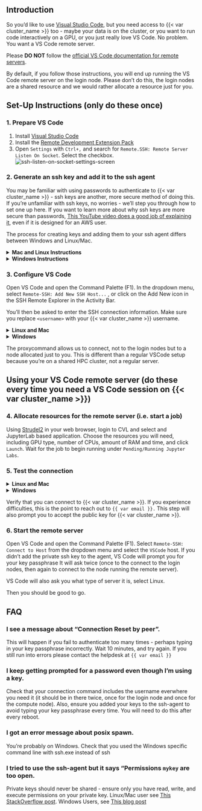 ## Introduction

So you'd like to use [Visual Studio Code](https://code.visualstudio.com/), but you need access to {{< var cluster_name >}} too - 
maybe your data is on the cluster, or you want to run code interactively on a GPU, or you just really love VS Code.
No problem. You want a VS Code remote server.

Please **DO NOT** follow the [official VS Code documentation for remote servers](https://code.visualstudio.com/docs/remote/ssh).

By default, if you follow those instructions, you will end up running the VS Code remote server on the login node. 
Please don't do this, the login nodes are a shared resource and we would rather allocate a resource just for you.

## Set-Up Instructions (only do these once)

### 1. Prepare VS Code
1. Install [Visual Studio Code](https://code.visualstudio.com/)
2. Install the [Remote Development Extension Pack](https://aka.ms/vscode-remote/download/extension)
3. Open `Settings` with `Ctrl+,` and search for `Remote.SSH: Remote Server Listen On Socket`. Select the checkbox.
    ![ssh-listen-on-socket-settings-screen](https://code.visualstudio.com/assets/docs/remote/ssh/ssh-listen-on-socket.png)

### 2. Generate an ssh key and add it to the ssh agent
You may be familiar with using passwords to authenticate to {{< var cluster_name >}} - ssh keys are another, more secure method of doing this. 
If you're unfamiliar with ssh keys, no worries - we'll step you through how to set one up here. 
If you want to learn more about why ssh keys are more secure than passwords, 
[This YouTube video does a good job of explaining it,](https://www.youtube.com/watch?v=dPAw4opzN9g)
even if it is designed for an AWS user.

The process for creating keys and adding them to your ssh agent differs between Windows and Linux/Mac. 

<details>
<summary><b>Mac and Linux Instructions</b></summary>
<br>

*Note: These instructions will refer to your local terminal, as well as the Strudel2 terminal. Pay attention!*

Firstly, we need to generate an ssh key-pair. Open a local terminal, and run the following command:

```
ssh-keygen -t ed25519
```

You will be asked where you would like to save the keys. Press enter to keep the default location.
You will also be asked to enter a passphrase. This will be used to encrypt the private key on your computer.
There will be a print out of your key's fingerprint and location on the screen.

You should now have a public and private key in your `~/.ssh` directory, which will be named 
`id_ed25519.pub` and `id_ed25519` respectively. Never share your private key with someone else.

Secondly, you will need to copy your public key into {{< var cluster_name >}}. To do this, run the following command:


```
cat ~/.ssh/id_ed25519.pub                                                                                                       
```

Copy the line of text printed on the screen.

Start a terminal session in [Strudel2](https://beta.desktop.cvl.org.au/login) by selecting `Terminal` from the
sidebar on the left-hand side of the screen, and then selecting `Run on Login Node`.
This will open a terminal on {{< var cluster_name >}} in a new tab. Ensure you have copied the public key from before, and run
the following command in the Strudel2 terminal:

```
echo <paste the line you just copied> >> .ssh/authorized_keys
``` 

This will add your public key to {{< var cluster_name >}} and allow you to authenticate using your new ssh-keys. Close the terminal tab and terminate 
the terminal session.

Finally, you will want to add your ssh keys to the ssh-agent. You will remember setting a passphrase earlier
for accessing your private key. When you add a private key to the ssh-agent, it will ask for your passphrase once,
and then remember it until the next time your computer reboots. This means you won't need to enter a passphrase 
everytime you log in to {{< var cluster_name >}} with your keys. 

To do this, open a local terminal and run:

```
ssh-add ~/.ssh/id_ed25519
```

</details>


<details>                                                                                                                              
<summary><b>Windows Instructions</b></summary>
<br>

#### Install and enable OpenSSH

Before we can generate keys on Windows, OpenSSH has to be installed and enabled. 

1. Check OpenSSH is installed.
- Navigate to `Setting > Apps > Apps & Features`
- Select `Optional Features`. 
- Check if `OpenSSH Client` is in the list. If it is, go to step 2. 
- If it isn't, select the `Add a feature` button at the top of the page, then select `OpenSSH Client`, and `Install`. This will install the
OpenSSH Client. 

2. Once installed, you will need to start the OpenSSH Client. 
- Use the Windows search bar to search for and open `Services`. 
- Scroll through the list to find `OpenSSH Authentication Agent` 
- Double click `OpenSSH Authentication Agent`. Change the Startup type to `Automatic` and select `OK`. 
- Double click on `OpenSSH Authentication Agent` again and select `Start`. 

The OpenSSH Agent will start automatically in future. Now we can create your ssh keys!

#### Create ssh keys and add them to the ssh-agent

*Note: These instructions will refer to your local PowerShell terminal, as well as the Strudel2 terminal. Pay attention!*

Firstly, we need to generate an ssh key-pair. Open a Powershell terminal, and run the following command:

```
ssh-keygen -t ed25519
```

You will be asked where you would like to save the keys. Press enter to keep the default location.
You will also be asked to enter a passphrase. This will be used to encrypt the private key on your computer.
There will be a print out of your key's fingerprint and location on the screen.

You should now have a public and private key in your `~/.ssh` directory, which will be named
`id_ed25519.pub` and `id_ed25519` respectively. Never share your private key with someone else.

Secondly, you will need to copy your public key into {{< var cluster_name >}}. To do this, run the following command:

```
cat ~/.ssh/id_ed25519.pub 
```                                       

Copy the line of text printed on the screen.

Start a terminal session in [Strudel2](https://beta.desktop.cvl.org.au/login) by selecting `Terminal` from the
sidebar on the left-hand side of the screen, and then selecting `Run on Login Node`.
This will open a terminal on {{< var cluster_name >}} in a new tab. Ensure you have copied the public key from before, and run
the following command in the Strudel2 terminal:

```
echo <paste the line you just copied> >> .ssh/authorized_keys
```

This will add your public key to {{< var cluster_name >}} and allow you to authenticate using your new ssh-keys.

Finally, you will want to add your ssh keys to the ssh agent. You will remember setting a passphrase earlier
for accessing your private key. When you add a private key to the ssh-agent, it will ask for your passphrase once,
and then remember it until the next time your computer reboots. This means you won't need to enter a passphrase 
everytime you log in to {{< var cluster_name >}} with your keys.

Copy paste the location of your private key, which would have been printed on the screen in your PowerShell terminal earlier. 
For example, `C:\Users\username/.ssh/id_ed25519`. Run the following in your PowerShell terminal to add the key to your ssh-agent:

```
ssh-add ~/.ssh/id_ed25519
```

</details>


### 3. Configure VS Code

Open VS Code and open the Command Palette (F1). In the dropdown menu, select `Remote-SSH: Add New SSH Host...`
, or click on the Add New icon in the SSH Remote Explorer in the Activity Bar.

You'll then be asked to enter the SSH connection information. Make sure you replace `<username>` with your {{< var cluster_name >}} username.

</details>


<details>                                                                                                                              
<summary><b>Linux and Mac</b></summary>
<br>

On Linux and Mac, enter:

```
ssh -l <username> VSCode -o ProxyCommand="ssh <username>@{{< var cluster_name >}}.massive.org.au /usr/local/sv2/sshnc.sh"
```

</details>

<details>                                                                                                                              
<summary><b>Windows </b></summary>
<br>

On Windows enter:

```
ssh -l <username> VSCode -o ProxyCommand="ssh.exe <username>@{{< var cluster_name >}}.massive.org.au /usr/local/sv2/sshnc.sh"
```

</details>

The proxycommand allows us to connect, not to the login nodes but to a node allocated just to you. 
This is different than a regular VSCode setup because you're on a shared HPC cluster, not a regular server.

## Using your VS Code remote server (do these every time you need a VS Code session on {{< var cluster_name >}})

### 4. Allocate resources for the remote server (i.e. start a job)
 
Using [Strudel2](https://beta.cloud.cvl.org.au) in your web browser, login to CVL and select and JupyterLab
based application. Choose the resources you will need, including GPU type, number of CPUs, amount of RAM and time,
and click `Launch`. Wait for the job to begin running under `Pending/Running Jupyter Labs`.

### 5. Test the connection

<details>                                                                                                                              
<summary><b>Linux and Mac</b></summary>
<br>

Open a terminal and on Linux and Mac enter:

```
ssh -l <username> VSCode -o ProxyCommand="ssh <username>@{{< var cluster_name >}}.massive.org.au /usr/local/sv2/sshnc.sh"
```

</details>

<details>                                                                                                                              
<summary><b>Windows</b></summary>
<br>

On Windows, open a PowerShell terminal and enter:

```
ssh -l <username> VSCode -o ProxyCommand="ssh.exe <username>@{{< var cluster_name >}}.massive.org.au /usr/local/sv2/sshnc.sh"
```

</details>

Verify that you can connect to {{< var cluster_name >}}. If you experience difficulties, this is the point to reach out to `{{ var email }}.` 
This step will also prompt you to accept the public key for {{< var cluster_name >}}. 

### 6. Start the remote server

Open VS Code and open the Command Palette (F1). Select `Remote-SSH: Connect to Host` from the dropdown menu and select the 
`VSCode` host. If you didn't add the private ssh key to the agent, VS Code will prompt you for your key passphrase
It will ask twice (once to the connect to the login nodes, then again to connect to the node running the remote server).

VS Code will also ask you what type of server it is, select Linux.

Then you should be good to go.

## FAQ

### I see a message about "Connection Reset by peer".

This will happen if you fail to authenticate too many times - perhaps typing in your key passphrase incorrectly. Wait 10 minutes, and try again. If you still run into errors please contact the helpdesk at `{{ var email }}`

### I keep getting prompted for a password even though I'm using a key.

Check that your connection command includes the username everwhere you need it (it should be in there twice, once for the login node and once for the compute node). Also, ensure you added your keys to the ssh-agent to avoid typing your key passphrase every time. You will need to do this after every reboot. 

### I got an error message about posix spawn.

You're probably on Windows. Check that you used the Windows specific command line with ssh.exe instead of ssh

### I tried to use the ssh-agent but it says "Permissions `mykey` are too open.

Private keys should never be shared - ensure only you have read, write, and execute permissions on your private key. 
Linux/Mac user see [This StackOverflow post](https://stackoverflow.com/questions/9270734/ssh-permissions-are-too-open-error).
Windows Users, see [This blog post](https://itectec.com/superuser/windows-ssh-permissions-for-private-key-are-too-open/)
